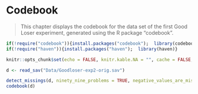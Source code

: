 # Codebook

> This chapter displays the codebook for the  data set of the first Good Loser experiment, generated using the R package "codebook".


```r
if(!require("codebook")){install.packages("codebook");  library(codebook)}
if(!require("haven")){install.packages("haven");  library(haven)}

knitr::opts_chunk$set(echo = FALSE, knitr.kable.NA = "", cache = FALSE, warning = FALSE, message = FALSE, error = TRUE, echo = FALSE)

```

```r
d <- read_sav("Data/Goodloser-exp2-orig.sav")

detect_missings(d, ninety_nine_problems = TRUE, negative_values_are_missing = TRUE)
codebook(d)
```

